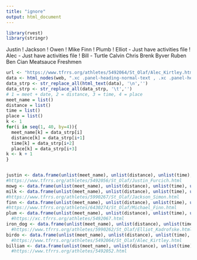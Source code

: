 ```yaml
---
title: "ignore"
output: html_document
---
```


```r
library(rvest)
library(stringr)
```
Justin  !
Jackson !
Owen    !
Mike Finn !
Plumb   !
Elliot - Just have activities file ! 
Alec - Just have activities file   !
Bill - 
Turtle
Calvin
Chris Brenk
Byver 
Ruben 
Ben
Cian
Meatsauce
Freshmen 


```r
url <- "https://www.tfrrs.org/athletes/5492064/St_Olaf/Alec_Kirtley.html" 
data <- html_nodes(web, ".xc .panel-heading-normal-text , .xc .panel-heading-text")
data_strp <- str_replace_all(html_text(data), '\n','') 
data_strp <- str_replace_all(data_strp, '\t','') 
# 1 = meet + date, 2 = distance, 3 = time, 4 = place 
meet_name = list() 
distance = list() 
time = list() 
place = list() 
k <- 1
for(i in seq(1, 40, by=4)){
  meet_name[k] = data_strp[i]
  distance[k] = data_strp[i+1]
  time[k] = data_strp[i+2]
  place[k] = data_strp[i+3]
k <- k + 1  
}


justin <- data.frame(unlist(meet_name), unlist(distance), unlist(time), unlist(place))
#https://www.tfrrs.org/athletes/5492056/St_Olaf/Justin_Furcich.html
mowg <- data.frame(unlist(meet_name), unlist(distance), unlist(time), unlist(place)) #https://www.tfrrs.org/athletes/5990269/St_Olaf/Owen_Wright.html
milk <- data.frame(unlist(meet_name), unlist(distance), unlist(time), unlist(place))
#https://www.tfrrs.org/athletes/5990267/St_Olaf/Jackson_Simon.html
finn <- data.frame(unlist(meet_name), unlist(distance), unlist(time), unlist(place))
#https://www.tfrrs.org/athletes/6430274/St_Olaf/Michael_Finn.html
plum <- data.frame(unlist(meet_name), unlist(distance), unlist(time), unlist(place))
  #https://xc.tfrrs.org/athletes/5492067.html
iron_dog <- data.frame(unlist(meet_name), unlist(distance), unlist(time), unlist(place))
  #https://www.tfrrs.org/athletes/5990262/St_Olaf/Elliot_Kadrofske.html
birdo <- data.frame(unlist(meet_name), unlist(distance), unlist(time), unlist(place))
  #https://www.tfrrs.org/athletes/5492064/St_Olaf/Alec_Kirtley.html
billiam <- data.frame(unlist(meet_name), unlist(distance), unlist(time), unlist(place))
  #https://www.tfrrs.org/athletes/5492052.html
```

